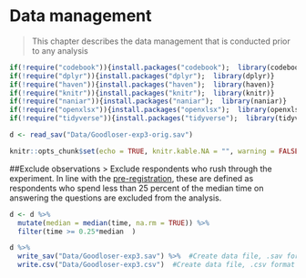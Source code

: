 # Data management

>This chapter describes the data management that is conducted prior to any analysis

```r
if(!require("codebook")){install.packages("codebook");  library(codebook)}
if(!require("dplyr")){install.packages("dplyr");  library(dplyr)}
if(!require("haven")){install.packages("haven");  library(haven)}
if(!require("knitr")){install.packages("knitr");  library(knitr)}
if(!require("naniar")){install.packages("naniar");  library(naniar)}
if(!require("openxlsx")){install.packages("openxlsx");  library(openxlsx)}
if(!require("tidyverse")){install.packages("tidyverse");  library(tidyverse)}

d <- read_sav("Data/Goodloser-exp3-orig.sav")

knitr::opts_chunk$set(echo = TRUE, knitr.kable.NA = "", warning = FALSE, message = FALSE)
```

##Exclude observations
> Exclude respondents who rush through the experiment. In line with the [pre-registration](GoogLoser_Prereg_3_#16823), these are defined as respondents who spend less than 25 percent of the median time on answering the questions are excluded from the analysis. 


```r
d <- d %>%
  mutate(median = median(time, na.rm = TRUE)) %>% 
  filter(time >= 0.25*median  )

d %>% 
  write_sav("Data/Goodloser-exp3.sav") %>%  #Create data file, .sav format
  write.csv("Data/Goodloser-exp3.csv")  #Create data file, .csv format
``` 




